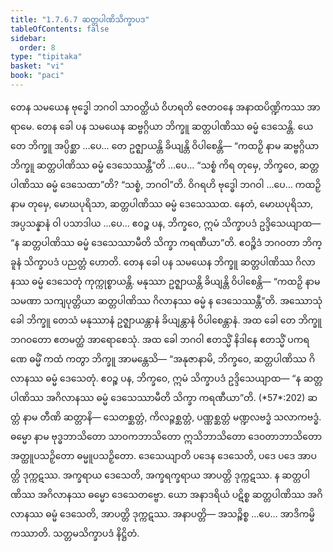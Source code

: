 ```yaml
---
title: "1.7.6.7 ဆတ္တပါဏိသိက္ခာပဒ"
tableOfContents: false
sidebar:
  order: 8
type: "tipitaka"
basket: "vi"
book: "paci"
---
```



<DynamicBreadcrumb />

<Division number="633" book="paci">

<Paragraph number="1972" book="paci">
တေန သမယေန ဗုဒ္ဓေါ ဘဂဝါ သာဝတ္ထိယံ ဝိဟရတိ ဇေတဝနေ အနာထပိဏ္ဍိကဿ အာရာမေ. တေန ခေါ ပန သမယေန ဆဗ္ဗဂ္ဂိယာ ဘိက္ခူ ဆတ္တပါဏိဿ ဓမ္မံ ဒေသေန္တိ.
</Paragraph>

<Paragraph number="1973" book="paci">
ယေ တေ ဘိက္ခူ အပ္ပိစ္ဆာ …ပေ… တေ ဥဇ္ဈာယန္တိ ခိယျန္တိ ဝိပါစေန္တိ— “ကထဉှိ နာမ ဆဗ္ဗဂ္ဂိယာ ဘိက္ခူ ဆတ္တပါဏိဿ ဓမ္မံ ဒေသေဿန္တီ”တိ …ပေ… “သစ္စံ ကိရ တုမှေ, ဘိက္ခဝေ, ဆတ္တပါဏိဿ ဓမ္မံ ဒေသေထာ”တိ? “သစ္စံ, ဘဂဝါ”တိ. ဝိဂရဟိ ဗုဒ္ဓေါ ဘဂဝါ …ပေ… ကထဉှိ နာမ တုမှေ, မောဃပုရိသာ, ဆတ္တပါဏိဿ ဓမ္မံ ဒေသေဿထ. နေတံ, မောဃပုရိသာ, အပ္ပသန္နာနံ ဝါ ပသာဒါယ …ပေ… ဧဝဉ္စ ပန, ဘိက္ခဝေ, ဣမံ သိက္ခာပဒံ ဥဒ္ဒိသေယျာထ—
</Paragraph>

<Paragraph number="1974" book="paci">
<Emphasis>“န ဆတ္တပါဏိဿ ဓမ္မံ ဒေသေဿာမီတိ သိက္ခာ ကရဏီယာ”</Emphasis>တိ.
</Paragraph>

<Paragraph number="1975" book="paci">
ဧဝဉ္စိဒံ ဘဂဝတာ ဘိက္ခူနံ သိက္ခာပဒံ ပညတ္တံ ဟောတိ.
</Paragraph>

</Division>
<Division number="634" book="paci">

<Paragraph number="1976" book="paci">
တေန ခေါ ပန သမယေန ဘိက္ခူ ဆတ္တပါဏိဿ ဂိလာနဿ ဓမ္မံ ဒေသေတုံ ကုက္ကုစ္စာယန္တိ. မနုဿာ ဥဇ္ဈာယန္တိ ခိယျန္တိ ဝိပါစေန္တိ— “ကထဉှိ နာမ သမဏာ သကျပုတ္တိယာ ဆတ္တပါဏိဿ ဂိလာနဿ ဓမ္မံ န ဒေသေဿန္တီ”တိ.
</Paragraph>

<Paragraph number="1977" book="paci">
အဿောသုံ ခေါ ဘိက္ခူ တေသံ မနုဿာနံ ဥဇ္ဈာယန္တာနံ ခိယျန္တာနံ ဝိပါစေန္တာနံ. အထ ခေါ တေ ဘိက္ခူ ဘဂဝတော ဧတမတ္ထံ အာရောစေသုံ. အထ ခေါ ဘဂဝါ ဧတသ္မိံ နိဒါနေ ဧတသ္မိံ ပကရဏေ ဓမ္မိံ ကထံ ကတွာ ဘိက္ခူ အာမန္တေသိ— “အနုဇာနာမိ, ဘိက္ခဝေ, ဆတ္တပါဏိဿ ဂိလာနဿ ဓမ္မံ ဒေသေတုံ. ဧဝဉ္စ ပန, ဘိက္ခဝေ, ဣမံ သိက္ခာပဒံ ဥဒ္ဒိသေယျာထ—
</Paragraph>

<Paragraph number="1978" book="paci">
<Emphasis>“န ဆတ္တပါဏိဿ အဂိလာနဿ ဓမ္မံ ဒေသေဿာမီတိ သိက္ခာ ကရဏီယာ”</Emphasis>တိ. (*57*:<Emphasis>202</Emphasis>)
</Paragraph>

<Paragraph number="1979" book="paci">
<Emphasis>ဆတ္တံ</Emphasis> နာမ တီဏိ ဆတ္တာနိ— သေတစ္ဆတ္တံ, ကိလဉ္ဇစ္ဆတ္တံ, ပဏ္ဏစ္ဆတ္တံ မဏ္ဍလဗဒ္ဓံ သလာကဗဒ္ဓံ.
</Paragraph>

<Paragraph number="1980" book="paci">
<Emphasis>ဓမ္မော</Emphasis> နာမ ဗုဒ္ဓဘာသိတော သာဝကဘာသိတော ဣသိဘာသိတော ဒေဝတာဘာသိတော အတ္ထူပသဉှိတော ဓမ္မူပသဉှိတော.
</Paragraph>

<Paragraph number="1981" book="paci">
<Emphasis>ဒေသေယျာ</Emphasis>တိ ပဒေန ဒေသေတိ, ပဒေ ပဒေ အာပတ္တိ ဒုက္ကဋဿ. အက္ခရာယ ဒေသေတိ, အက္ခရက္ခရာယ အာပတ္တိ ဒုက္ကဋဿ. န ဆတ္တပါဏိဿ အဂိလာနဿ ဓမ္မော ဒေသေတဗ္ဗော. ယော အနာဒရိယံ ပဋိစ္စ ဆတ္တပါဏိဿ အဂိလာနဿ ဓမ္မံ ဒေသေတိ, အာပတ္တိ ဒုက္ကဋဿ.
</Paragraph>

<Paragraph number="1982" book="paci">
အနာပတ္တိ— အသဉ္စိစ္စ …ပေ… အာဒိကမ္မိကဿာတိ.

</Paragraph>
</Division>

<Paragraph number="1983" type="center" book="paci">
သတ္တမသိက္ခာပဒံ နိဋ္ဌိတံ.
</Paragraph>